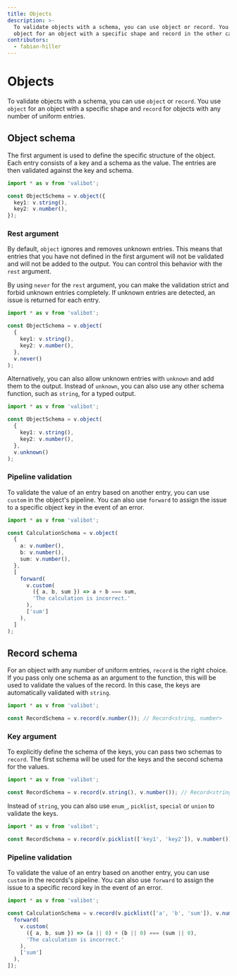 ```yaml
---
title: Objects
description: >-
  To validate objects with a schema, you can use object or record. You use
  object for an object with a specific shape and record in the other case.
contributors:
  - fabian-hiller
---
```



# Objects

To validate objects with a schema, you can use <Link href="/api/object/">`object`</Link> or <Link href="/api/record/">`record`</Link>. You use <Link href="/api/object/">`object`</Link> for an object with a specific shape and <Link href="/api/record/">`record`</Link> for objects with any number of uniform entries.

## Object schema

The first argument is used to define the specific structure of the object. Each entry consists of a key and a schema as the value. The entries are then validated against the key and schema.

```ts
import * as v from 'valibot';

const ObjectSchema = v.object({
  key1: v.string(),
  key2: v.number(),
});
```

### Rest argument

By default, <Link href="/api/object/">`object`</Link> ignores and removes unknown entries. This means that entries that you have not defined in the first argument will not be validated and will not be added to the output. You can control this behavior with the `rest` argument.

By using <Link href="/api/never/">`never`</Link> for the `rest` argument, you can make the validation strict and forbid unknown entries completely. If unknown entries are detected, an issue is returned for each entry.

```ts
import * as v from 'valibot';

const ObjectSchema = v.object(
  {
    key1: v.string(),
    key2: v.number(),
  },
  v.never()
);
```

Alternatively, you can also allow unknown entries with <Link href="/api/unknown/">`unknown`</Link> and add them to the output. Instead of <Link href="/api/unknown/">`unknown`</Link>, you can also use any other schema function, such as <Link href="/api/string/">`string`</Link>, for a typed output.

```ts
import * as v from 'valibot';

const ObjectSchema = v.object(
  {
    key1: v.string(),
    key2: v.number(),
  },
  v.unknown()
);
```

### Pipeline validation

To validate the value of an entry based on another entry, you can use <Link href="/api/custom/">`custom`</Link> in the object's pipeline. You can also use <Link href="/api/forward/">`forward`</Link> to assign the issue to a specific object key in the event of an error.

```ts
import * as v from 'valibot';

const CalculationSchema = v.object(
  {
    a: v.number(),
    b: v.number(),
    sum: v.number(),
  },
  [
    forward(
      v.custom(
        ({ a, b, sum }) => a + b === sum,
        'The calculation is incorrect.'
      ),
      ['sum']
    ),
  ]
);
```

## Record schema

For an object with any number of uniform entries, <Link href="/api/record/">`record`</Link> is the right choice. If you pass only one schema as an argument to the function, this will be used to validate the values of the record. In this case, the keys are automatically validated with <Link href="/api/string/">`string`</Link>.

```ts
import * as v from 'valibot';

const RecordSchema = v.record(v.number()); // Record<string, number>
```

### Key argument

To explicitly define the schema of the keys, you can pass two schemas to <Link href="/api/record/">`record`</Link>. The first schema will be used for the keys and the second schema for the values.

```ts
import * as v from 'valibot';

const RecordSchema = v.record(v.string(), v.number()); // Record<string, number>
```

Instead of <Link href="/api/string/">`string`</Link>, you can also use <Link href="/api/enum_/">`enum_`</Link>, <Link href="/api/picklist/">`picklist`</Link>, <Link href="/api/special/">`special`</Link> or <Link href="/api/union/">`union`</Link> to validate the keys.

```ts
import * as v from 'valibot';

const RecordSchema = v.record(v.picklist(['key1', 'key2']), v.number()); // { key1?: number, key2?: number }
```

### Pipeline validation

To validate the value of an entry based on another entry, you can use <Link href="/api/custom/">`custom`</Link> in the records's pipeline. You can also use <Link href="/api/forward/">`forward`</Link> to assign the issue to a specific record key in the event of an error.

```ts
import * as v from 'valibot';

const CalculationSchema = v.record(v.picklist(['a', 'b', 'sum']), v.number(), [
  forward(
    v.custom(
      ({ a, b, sum }) => (a || 0) + (b || 0) === (sum || 0),
      'The calculation is incorrect.'
    ),
    ['sum']
  ),
]);
```
